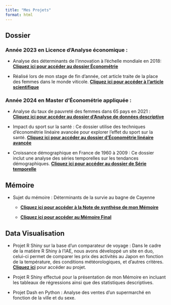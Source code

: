 ```yaml
---
title: "Mes Projets"
format: html
---
```


## Dossier 

### Année 2023 en Licence d'Analyse économique :

- Analyse des déterminants de l’innovation à l’échelle mondiale en 2018: **[Cliquez ici pour accéder au dossier Économétrie](pdf/E.pdf)**

- Réalisé lors de mon stage de fin d'année, cet article traite de la place des femmes dans le monde viticole. **[Cliquez ici pour accéder à l'article scientifique](pdf/ARL3.pdf)**

### Année 2024 en Master d'Économétrie appliquée :

- Analyse du taux de pauvreté des femmes dans 65 pays en 2021 : **[Cliquez ici pour accéder au dossier d'Analyse de données descriptive](pdf/ADD.pdf)**

- Impact du sport sur la santé : Ce dossier utilise des techniques d'économétrie linéaire avancée pour explorer l'effet du sport sur la santé. **[Cliquez ici pour accéder au dossier d'Économétrie linéaire avancée](pdf/ELA.pdf)**

- Croissance démographique en France de 1960 à 2009 : Ce dossier inclut une analyse des séries temporelles sur les tendances démographiques. **[Cliquez ici pour accéder au dossier de Série temporelle](pdf/ST.pdf)**

## Mémoire

- Sujet du mémoire : Déterminants de la survie au bagne de Cayenne

  - **[Cliquez ici pour accéder à la Note de synthèse de mon Mémoire](pdf/NDS.pdf)**

  - **[Cliquez ici pour accéder au Mémoire Final](pdf/MF.pdf)**

## Data Visualisation

- Projet R Shiny sur la base d'un comparateur de voyage : Dans le cadre de la matière R Shiny à l'IAE, nous avons développé un site en duo, celui-ci permet de comparer les prix des activités au Japon en fonction de la température, des conditions météorologiques, et d'autres critères. **[Cliquez ici](https://lilouonno.shinyapps.io/pshiny/)** pour accéder au projet.  

- Projet R Shiny effectué pour la présentation de mon Mémoire en incluant les tableaux de régressions ainsi que des statistiques descriptives.

- Projet Dash en Python : Analyse des ventes d'un supermarché en fonction de la ville et du sexe.
